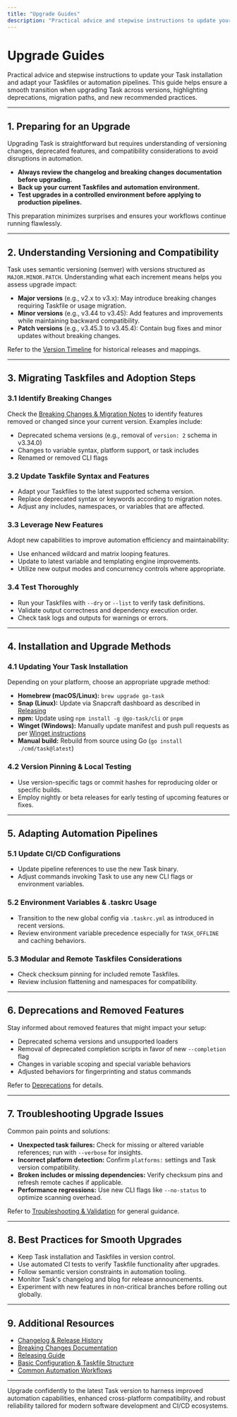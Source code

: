 ```yaml
---
title: "Upgrade Guides"
description: "Practical advice and stepwise instructions to update your Task installation and adapt your Taskfiles or automation pipelines. This includes guidance for smooth transitions, highlighting deprecations and new recommended practices."
---
```


# Upgrade Guides

Practical advice and stepwise instructions to update your Task installation and adapt your Taskfiles or automation pipelines. This guide helps ensure a smooth transition when upgrading Task across versions, highlighting deprecations, migration paths, and new recommended practices.

---

## 1. Preparing for an Upgrade

Upgrading Task is straightforward but requires understanding of versioning changes, deprecated features, and compatibility considerations to avoid disruptions in automation.

- **Always review the changelog and breaking changes documentation before upgrading.**
- **Back up your current Taskfiles and automation environment.**
- **Test upgrades in a controlled environment before applying to production pipelines.**

This preparation minimizes surprises and ensures your workflows continue running flawlessly.

---

## 2. Understanding Versioning and Compatibility

Task uses semantic versioning (semver) with versions structured as `MAJOR.MINOR.PATCH`. Understanding what each increment means helps you assess upgrade impact:

- **Major versions** (e.g., v2.x to v3.x): May introduce breaking changes requiring Taskfile or usage migration.
- **Minor versions** (e.g., v3.44 to v3.45): Add features and improvements while maintaining backward compatibility.
- **Patch versions** (e.g., v3.45.3 to v3.45.4): Contain bug fixes and minor updates without breaking changes.

Refer to the [Version Timeline](https://taskfile.dev/docs/changelog/release-history/version-timeline) for historical releases and mappings.

---

## 3. Migrating Taskfiles and Adoption Steps

### 3.1 Identify Breaking Changes

Check the [Breaking Changes & Migration Notes](https://taskfile.dev/docs/changelog/upgrade-guides/breaking-changes) to identify features removed or changed since your current version. Examples include:

- Deprecated schema versions (e.g., removal of `version: 2` schema in v3.34.0)
- Changes to variable syntax, platform support, or task includes
- Renamed or removed CLI flags

### 3.2 Update Taskfile Syntax and Features

- Adapt your Taskfiles to the latest supported schema version.
- Replace deprecated syntax or keywords according to migration notes.
- Adjust any includes, namespaces, or variables that are affected.

### 3.3 Leverage New Features

Adopt new capabilities to improve automation efficiency and maintainability:

- Use enhanced wildcard and matrix looping features.
- Update to latest variable and templating engine improvements.
- Utilize new output modes and concurrency controls where appropriate.

### 3.4 Test Thoroughly

- Run your Taskfiles with `--dry` or `--list` to verify task definitions.
- Validate output correctness and dependency execution order.
- Check task logs and outputs for warnings or errors.

---

## 4. Installation and Upgrade Methods

### 4.1 Updating Your Task Installation

Depending on your platform, choose an appropriate upgrade method:

- **Homebrew (macOS/Linux):** `brew upgrade go-task`
- **Snap (Linux):** Update via Snapcraft dashboard as described in [Releasing](https://taskfile.dev/docs/cmd/releasing)
- **npm:** Update using `npm install -g @go-task/cli` or `pnpm`
- **Winget (Windows):** Manually update manifest and push pull requests as per [Winget instructions](https://taskfile.dev/docs/cmd/releasing)
- **Manual build:** Rebuild from source using Go (`go install ./cmd/task@latest`)

### 4.2 Version Pinning & Local Testing

- Use version-specific tags or commit hashes for reproducing older or specific builds.
- Employ nightly or beta releases for early testing of upcoming features or fixes.

---

## 5. Adapting Automation Pipelines

### 5.1 Update CI/CD Configurations

- Update pipeline references to use the new Task binary.
- Adjust commands invoking Task to use any new CLI flags or environment variables.

### 5.2 Environment Variables & .taskrc Usage

- Transition to the new global config via `.taskrc.yml` as introduced in recent versions.
- Review environment variable precedence especially for `TASK_OFFLINE` and caching behaviors.

### 5.3 Modular and Remote Taskfiles Considerations

- Check checksum pinning for included remote Taskfiles.
- Review inclusion flattening and namespaces for compatibility.

---

## 6. Deprecations and Removed Features

Stay informed about removed features that might impact your setup:

- Deprecated schema versions and unsupported loaders
- Removal of deprecated completion scripts in favor of new `--completion` flag
- Changes in variable scoping and special variable behaviors
- Adjusted behaviors for fingerprinting and status commands

Refer to [Deprecations](https://taskfile.dev/docs/changelog/detail-changes/deprecations) for details.

---

## 7. Troubleshooting Upgrade Issues

Common pain points and solutions:

- **Unexpected task failures:** Check for missing or altered variable references; run with `--verbose` for insights.
- **Incorrect platform detection:** Confirm `platforms:` settings and Task version compatibility.
- **Broken includes or missing dependencies:** Verify checksum pins and refresh remote caches if applicable.
- **Performance regressions:** Use new CLI flags like `--no-status` to optimize scanning overhead.

Refer to [Troubleshooting & Validation](https://taskfile.dev/docs/getting-started/configuration-troubleshooting/troubleshooting-common) for general guidance.

---

## 8. Best Practices for Smooth Upgrades

- Keep Task installation and Taskfiles in version control.
- Use automated CI tests to verify Taskfile functionality after upgrades.
- Follow semantic version constraints in automation tooling.
- Monitor Task's changelog and blog for release announcements.
- Experiment with new features in non-critical branches before rolling out globally.

---

## 9. Additional Resources

- [Changelog & Release History](https://taskfile.dev/docs/changelog/release-history/version-timeline)
- [Breaking Changes Documentation](https://taskfile.dev/docs/changelog/upgrade-guides/breaking-changes)
- [Releasing Guide](https://taskfile.dev/docs/cmd/releasing)
- [Basic Configuration & Taskfile Structure](https://taskfile.dev/docs/getting-started/configuration-troubleshooting/configuration-basics)
- [Common Automation Workflows](https://taskfile.dev/docs/guides/getting-started-workflows/common-workflows)

---

Upgrade confidently to the latest Task version to harness improved automation capabilities, enhanced cross-platform compatibility, and robust reliability tailored for modern software development and CI/CD ecosystems.

